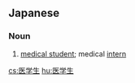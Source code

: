 {{also|医学}}
==Japanese==
{{ja-kanjitab|い|がく|せい|yomi=o}}

===Noun===
{{ja-noun|いがくせい|kyu=醫學生}}

# [[medical student]]; medical [[intern]]

[[cs:医学生]]
[[hu:医学生]]